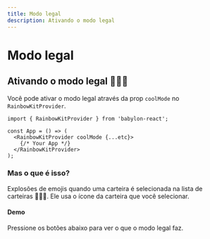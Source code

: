 ```yaml
---
title: Modo legal
description: Ativando o modo legal
---
```


# Modo legal

## Ativando o modo legal 🌈🌈🌈

Você pode ativar o modo legal através da prop `coolMode` no `RainbowKitProvider`.

```tsx
import { RainbowKitProvider } from 'babylon-react';

const App = () => (
  <RainbowKitProvider coolMode {...etc}>
    {/* Your App */}
  </RainbowKitProvider>
);
```

### Mas o que é isso?

Explosões de emojis quando uma carteira é selecionada na lista de carteiras 🌈🌈🌈. Ele usa o ícone da carteira que você selecionar.

#### Demo

Pressione os botões abaixo para ver o que o modo legal faz.

<CoolMode />
